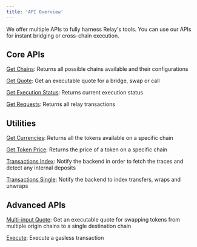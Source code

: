 ```yaml
---
title: 'API Overview'
---
```

We offer multiple APIs to fully harness Relay's tools. You can use our APIs for instant bridging or cross-chain execution.

## Core APIs
[Get Chains](/references/api/get-chains): Returns all possible chains available and their configurations

[Get Quote](/references/api/get-quote): Get an executable quote for a bridge, swap or call

[Get Execution Status](/references/api/get-intents-status-v2): Returns current execution status

[Get Requests](/references/api/get-requests): Returns all relay transactions

## Utilities

[Get Currencies](/references/api/get-currencies-v2): Returns all the tokens available on a specific chain

[Get Token Price](/references/api/get-token-price): Returns the price of a token on a specific chain

[Transactions Index](/references/api/transactions-index): Notify the backend in order to fetch the traces and detect any internal deposits

[Transactions Single](/references/api/transactions-single): Notify the backend to index transfers, wraps and unwraps

## Advanced APIs

[Multi-input Quote](/references/api/swap-multi-input): Get an executable quote for swapping tokens from multiple origin chains to a single destination chain

[Execute](/references/api/execute): Execute a gasless transaction